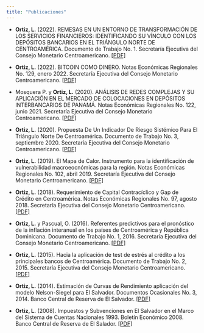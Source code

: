 ```yaml
---
title: "Publicaciones"
---
```

-  <strong>Ortiz, L.</strong> (2022). REMESAS EN UN ENTORNO DE TRANSFORMACIÓN DE LOS SERVICIOS FINANCIEROS: IDENTIFICANDO SU VÍNCULO CON LOS DEPÓSITOS BANCARIOS EN EL TRIÁNGULO NORTE DE CENTROAMÉRICA. Documento de Trabajo No. 1. Secretaría Ejecutiva del Consejo Monetario Centroamericano. <a href="https://www.secmca.org/wp-content/uploads/2022/02/REMESAS-EN-UN-ENTORNO-DE-TRANSFORMACI%C3%93N.pdf" class="email">[PDF]</a> 


-  <strong>Ortiz, L.</strong> (2022). BITCOIN COMO DINERO. Notas Económicas Regionales No. 129, enero 2022. Secretaría Ejecutiva del Consejo Monetario Centroamericano. <a href="https://www.secmca.org/wp-content/uploads/2022/02/BITCOIN-COMO-DINERO.pdf" class="email">[PDF]</a> 

-  Mosquera P. y <strong>Ortiz, L.</strong> (2020). ANÁLISIS DE REDES COMPLEJAS Y SU APLICACIÓN EN EL MERCADO DE COLOCACIONES EN DEPÓSITOS INTERBANCARIOS DE PANAMÁ. Notas Económicas Regionales No. 122, junio 2021. Secretaría Ejecutiva del Consejo Monetario Centroamericano. <a href="https://www.secmca.org/wp-content/uploads/2021/06/AN%C3%81LISIS-DE-REDES-COMPLEJAS-Y-SU-APLICACI%C3%93N-EN-EL-MERCADO-DE-COLOCACIONES-EN-DEP%C3%93SITOS-INTERBANCARIOS-DE-PANAM%C3%81.pdf" class="email">[PDF]</a> 


-  <strong>Ortiz, L.</strong> (2020). Propuesta De Un Indicador De Riesgo Sistémico Para El Triángulo Norte De Centroamérica. Documento de Trabajo No. 3, septiembre 2020. Secretaría Ejecutiva del Consejo Monetario Centroamericano. <a href="http://www.secmca.org/wp-content/uploads/2020/09/PROPUESTA-DE-UN-INDICADOR-DE-RIESGO-SIST%C3%89MICO-PARA-EL-TRI%C3%81NGULO-NORTE-DE-CENTROAM%C3%89RICA.pdf" class="email">[PDF]</a> 


-  <strong>Ortiz, L.</strong> (2019). El Mapa de Calor. Instrumento para la identificación de vulnerabilidad macroeocnómicas para la región. Notas Económicas Regionales No. 102, abril 2019. Secretaría Ejecutiva del Consejo Monetario Centroamericano. <a href="http://www.secmca.org/wp-content/uploads/2019/05/Nota-Económica-Regional-No.-102.pdf" class="email">[PDF]</a> 

- <strong>Ortiz, L.</strong> (2018). Requerimiento de Capital Contracíclico y Gap de Crédito en Centroamérica. Notas Económicas Regionales No. 97, agosto 2018. Secretaría Ejecutiva del Consejo Monetario Centroamericano.<a href="http://www.secmca.org/wp-content/uploads/2019/02/articulo97AGO2018.pdf" class="email">[PDF]</a>  

-  <strong>Ortiz, L.</strong> y Pascual, O. (2016). Referentes predictivos para el pronóstico de la inflación interanual en los países de Centroamérica y República Dominicana. Documento de Trabajo No. 1, 2016. Secretaría Ejecutiva del Consejo Monetario Centroamericano. <a href="http://www.secmca.org/wp-content/uploads/2019/02/1.-01_2016-pron%C3%B3stico-de-la-inflaci%C3%B3n-interanual.pdf" class="email">[PDF]</a>  

- <strong>Ortiz, L.</strong> (2015). Hacia la aplicación de test de estrés al crédito a los principales bancos de Centroamérica. Documento de Trabajo No. 2, 2015. Secretaría Ejecutiva del Consejo Monetario Centroamericano. <a href="http://www.secmca.org/wp-content/uploads/2019/02/2.-02_2015-aplicaci%C3%B3n-de-test-de-estr%C3%A9s-al-cr%C3%A9dito.pdf" class="email">[PDF]</a>   

- <strong>Ortiz, L.</strong> (2014). Estimación de Curvas de Rendimiento aplicación del modelo Nelson-Siegel para El Salvador. Documentos Ocasionales No. 3, 2014. Banco Central de Reserva de El Salvador. <a href="http://www.bcr.gob.sv/bcrsite/uploaded/content/category/2056392058.pdf" class="email">[PDF]</a>  

- <strong>Ortiz, L.</strong> (2008). Impuestos y Subvenciones en El Salvador en el Marco del Sistema de Cuentas Nacionales 1993. Boletín Económico 2008. Banco Central de Reserva de El Salador. <a href="http://www.bcr.gob.sv/bcrsite/uploaded/content/category/1532378855.pdf" class="email">[PDF]</a>  
